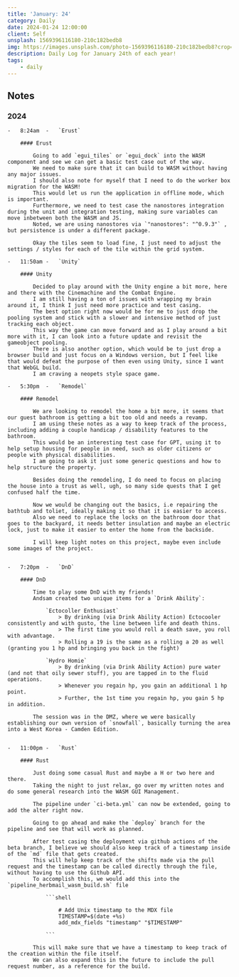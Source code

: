 ```yaml
---
title: 'January: 24'
category: Daily
date: 2024-01-24 12:00:00
client: Self
unsplash: 1569396116180-210c182bedb8
img: https://images.unsplash.com/photo-1569396116180-210c182bedb8?crop=entropy&cs=srgb&fm=jpg&ixid=MnwzNjM5Nzd8MHwxfHJhbmRvbXx8fHx8fHx8fDE2ODE3NDg2ODY&ixlib=rb-4.0.3&q=85
description: Daily Log for January 24th of each year!
tags:
    - daily
---
```


## Notes


### 2024

    -   8:24am  -   `Erust`

        #### Erust

            Going to add `egui_tiles` or `egui_dock` into the WASM component and see we can get a basic test case out of the way.
            We need to make sure that it can build to WASM without having any major issues.
            I should also note for myself that I need to do the worker box migration for the WASM!
            This would let us run the application in offline mode, which is important.
            Furthermore, we need to test case the nanostores integration during the unit and integration testing, making sure variables can move inbetween both the WASM and JS.
            Noted, we are using nanostores via `"nanostores": "^0.9.3"` , but persistence is under a different package.

            Okay the tiles seem to load fine, I just need to adjust the settings / styles for each of the tile within the grid system.

    -   11:50am -   `Unity`

        #### Unity

            Decided to play around with the Unity engine a bit more, here and there with the Cinemachine and the Combat Engine.
            I am still having a ton of issues with wrapping my brain around it, I think I just need more practice and test casing.
            The best option right now would be for me to just drop the pooling system and stick with a slower and intensive method of just tracking each object.
            This way the game can move forward and as I play around a bit more with it, I can look into a future update and revisit the gameobject pooling.
            There is also another option, which would be to just drop a browser build and just focus on a Windows version, but I feel like that would defeat the purpose of then even using Unity, since I want that WebGL build.
            I am craving a neopets style space game.

    -   5:30pm  -   `Remodel`

        #### Remodel

            We are looking to remodel the home a bit more, it seems that our guest bathroom is getting a bit too old and needs a revamp.
            I am using these notes as a way to keep track of the process, including adding a couple handicap / disability features to the bathroom.
            This would be an interesting test case for GPT, using it to help setup housing for people in need, such as older citizens or people with physical disabilities.
            I am going to ask it just some generic questions and how to help structure the property.

            Besides doing the remodeling, I do need to focus on placing the house into a trust as well, ugh, so many side quests that I get confused half the time.

            Now we would be changing out the basics, i.e repairing the bathtub and toliet, ideally making it so that it is easier to access.
            Also we need to replace the locks on the bathroom door that goes to the backyard, it needs better insulation and maybe an electric lock, just to make it easier to enter the home from the backside.

            I will keep light notes on this project, maybe even include some images of the project.


    -   7:20pm  -   `DnD`

        #### DnD

            Time to play some DnD with my friends!
            Andsam created two unique items for a `Drink Ability`:
                
                `Ectocoller Enthusiast`
                    > By drinking (via Drink Ability Action) Ectocooler consistently and with gusto, the line between life and death thins.
                    > The first time you would roll a death save, you roll with advantage. 
                    > Rolling a 19 is the same as a rolling a 20 as well (granting you 1 hp and bringing you back in the fight)

                `Hydro Homie`
                    > By drinking (via Drink Ability Action) pure water (and not that oily sewer stuff), you are tapped in to the fluid operations.
                    > Whenever you regain hp, you gain an additional 1 hp point.
                    > Further, the 1st time you regain hp, you gain 5 hp in addition.

            The session was in the DMZ, where we were basically establishing our own version of `snowfall`, basically turning the area into a West Korea - Camden Edition.


    -   11:00pm -   `Rust`

        #### Rust

            Just doing some casual Rust and maybe a H or two here and there.
            Taking the night to just relax, go over my written notes and do some general research into the WASM GUI Management.
            
            The pipeline under `ci-beta.yml` can now be extended, going to add the alter right now.

            Going to go ahead and make the `deploy` branch for the pipeline and see that will work as planned.

            After test casing the deployment via github actions of the beta branch, I believe we should also keep track of a timestamp inside of the `md` file that gets created.
            This will help keep track of the shifts made via the pull request and the timestamp can be called directly through the file, without having to use the Github API.
            To accomplish this, we would add this into the `pipeline_herbmail_wasm_build.sh` file

                ```shell

                    # Add Unix timestamp to the MDX file
                    TIMESTAMP=$(date +%s)
                    add_mdx_fields "timestamp" "$TIMESTAMP"

                ```

            This will make sure that we have a timestamp to keep track of the creation within the file itself.
            We can also expand this in the future to include the pull request number, as a reference for the build.